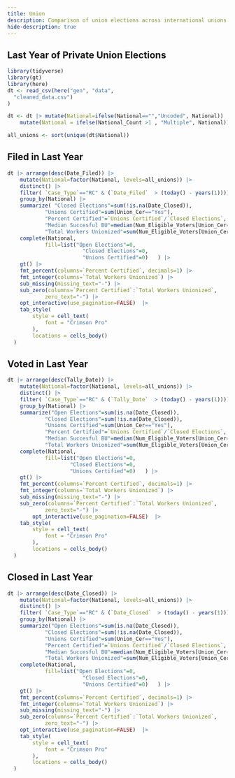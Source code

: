 ```yaml
---
title: Union
description: Comparison of union elections across international unions
hide-description: true
---
```




## Last Year of Private Union Elections


```r

library(tidyverse)
library(gt)
library(here)
dt <- read_csv(here("gen", "data", 
  "cleaned_data.csv")
)

dt <- dt |> mutate(National=ifelse(National=="","Uncoded", National)) |> 
    mutate(National = ifelse(National_Count >1 , "Multiple", National))

all_unions <- sort(unique(dt$National))


```

::: {.panel-tabset}

## Filed in Last Year
```r
dt |> arrange(desc(Date_Filed)) |> 
    mutate(National=factor(National, levels=all_unions)) |> 
    distinct() |> 
    filter( `Case_Type`=="RC" & (`Date_Filed`  > (today() - years(1))))  |> 
    group_by(National) |> 
    summarize( "Closed Elections"=sum(!is.na(Date_Closed)), 
            "Unions Certified"=sum(Union_Cer=="Yes"), 
            "Percent Certified"=`Unions Certified`/`Closed Elections`, 
            "Median Succesful BU"=median(Num_Eligible_Voters[Union_Cer=="Yes"], na.rm=T), 
            "Total Workers Unionized"=sum(Num_Eligible_Voters[Union_Cer=="Yes"], na.rm=T)) |>
    complete(National, 
            fill=list("Open Elections"=0, 
                        "Closed Elections"=0, 
                        "Unions Certified"=0)   ) |> 
    gt() |> 
    fmt_percent(columns=`Percent Certified`, decimals=1) |> 
    fmt_integer(columns=`Total Workers Unionized`) |> 
    sub_missing(missing_text="-") |> 
    sub_zero(columns=`Percent Certified`:`Total Workers Unionized`, 
            zero_text="-") |>
    opt_interactive(use_pagination=FALSE)  |> 
    tab_style(
        style = cell_text(
            font = "Crimson Pro"
        ),
        locations = cells_body()
  )

```


## Voted in Last Year
```r
dt |> arrange(desc(Tally_Date)) |> 
    mutate(National=factor(National, levels=all_unions)) |> 
    distinct() |> 
    filter( `Case_Type`=="RC" & (`Tally_Date`  > (today() - years(1))))  |> 
    group_by(National) |> 
    summarize("Open Elections"=sum(is.na(Date_Closed)), 
            "Closed Elections"=sum(!is.na(Date_Closed)), 
            "Unions Certified"=sum(Union_Cer=="Yes"), 
            "Percent Certified"=`Unions Certified`/`Closed Elections`, 
            "Median Succesful BU"=median(Num_Eligible_Voters[Union_Cer=="Yes"], na.rm=T), 
            "Total Workers Unionized"=sum(Num_Eligible_Voters[Union_Cer=="Yes"], na.rm=T)) |>
    complete(National, 
            fill=list("Open Elections"=0, 
                    "Closed Elections"=0, 
                    "Unions Certified"=0)   ) |> 
    gt() |> 
    fmt_percent(columns=`Percent Certified`, decimals=1) |> 
    fmt_integer(columns=`Total Workers Unionized`) |> 
    sub_missing(missing_text="-") |> 
    sub_zero(columns=`Percent Certified`:`Total Workers Unionized`, 
            zero_text="-") |> 
        opt_interactive(use_pagination=FALSE)  |> 
    tab_style(
        style = cell_text(
            font = "Crimson Pro"
        ),
        locations = cells_body()
  )


```


## Closed in Last Year
```r
dt |> arrange(desc(Date_Closed)) |> 
    mutate(National=factor(National, levels=all_unions)) |> 
    distinct() |> 
    filter( `Case_Type`=="RC" & (`Date_Closed`  > (today() - years(1))))  |> 
    group_by(National) |> 
    summarize("Open Elections"=sum(is.na(Date_Closed)), 
            "Closed Elections"=sum(!is.na(Date_Closed)), 
            "Unions Certified"=sum(Union_Cer=="Yes"), 
            "Percent Certified"=`Unions Certified`/`Closed Elections`, 
            "Median Succesful BU"=median(Num_Eligible_Voters[Union_Cer=="Yes"], na.rm=T), 
            "Total Workers Unionized"=sum(Num_Eligible_Voters[Union_Cer=="Yes"], na.rm=T)) |>
    complete(National, 
            fill=list("Open Elections"=0, 
                        "Closed Elections"=0, 
                        "Unions Certified"=0)   ) |> 
    gt() |> 
    fmt_percent(columns=`Percent Certified`, decimals=1) |> 
    fmt_integer(columns=`Total Workers Unionized`) |> 
    sub_missing(missing_text="-") |> 
    sub_zero(columns=`Percent Certified`:`Total Workers Unionized`, 
            zero_text="-") |>
    opt_interactive(use_pagination=FALSE)  |> 
    tab_style(
        style = cell_text(
            font = "Crimson Pro"
        ),
        locations = cells_body()
  )


```

:::
